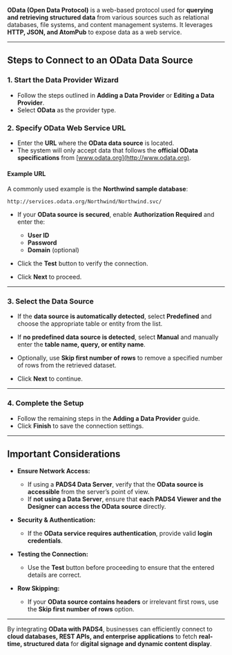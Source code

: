 
**OData (Open Data Protocol)** is a web-based protocol used for **querying and retrieving structured data** from various sources such as relational databases, file systems, and content management systems. It leverages **HTTP, JSON, and AtomPub** to expose data as a web service.  

---

## **Steps to Connect to an OData Data Source**  

### **1. Start the Data Provider Wizard**  
- Follow the steps outlined in **Adding a Data Provider** or **Editing a Data Provider**.  
- Select **OData** as the provider type.  

### **2. Specify OData Web Service URL**  
- Enter the **URL** where the **OData data source** is located.  
- The system will only accept data that follows the **official OData specifications** from [www.odata.org](http://www.odata.org).  

#### **Example URL**  
A commonly used example is the **Northwind sample database**:  
```plaintext
http://services.odata.org/Northwind/Northwind.svc/
```

- If your **OData source is secured**, enable **Authorization Required** and enter the:  
  - **User ID**  
  - **Password**  
  - **Domain** (optional)  

- Click the **Test** button to verify the connection.  

- Click **Next** to proceed.  

---

### **3. Select the Data Source**  
- If the **data source is automatically detected**, select **Predefined** and choose the appropriate table or entity from the list.  
- If **no predefined data source is detected**, select **Manual** and manually enter the **table name, query, or entity name**.  

- Optionally, use **Skip first number of rows** to remove a specified number of rows from the retrieved dataset.  

- Click **Next** to continue.  

---

### **4. Complete the Setup**  
- Follow the remaining steps in the **Adding a Data Provider** guide.  
- Click **Finish** to save the connection settings.  

---

## **Important Considerations**  

- **Ensure Network Access:**  
  - If using a **PADS4 Data Server**, verify that the **OData source is accessible** from the server’s point of view.  
  - If **not using a Data Server**, ensure that **each PADS4 Viewer and the Designer can access the OData source** directly.  

- **Security & Authentication:**  
  - If the **OData service requires authentication**, provide valid **login credentials**.  

- **Testing the Connection:**  
  - Use the **Test** button before proceeding to ensure that the entered details are correct.  

- **Row Skipping:**  
  - If your **OData source contains headers** or irrelevant first rows, use the **Skip first number of rows** option.  

---

By integrating **OData with PADS4**, businesses can efficiently connect to **cloud databases, REST APIs, and enterprise applications** to fetch **real-time, structured data** for **digital signage and dynamic content display**.